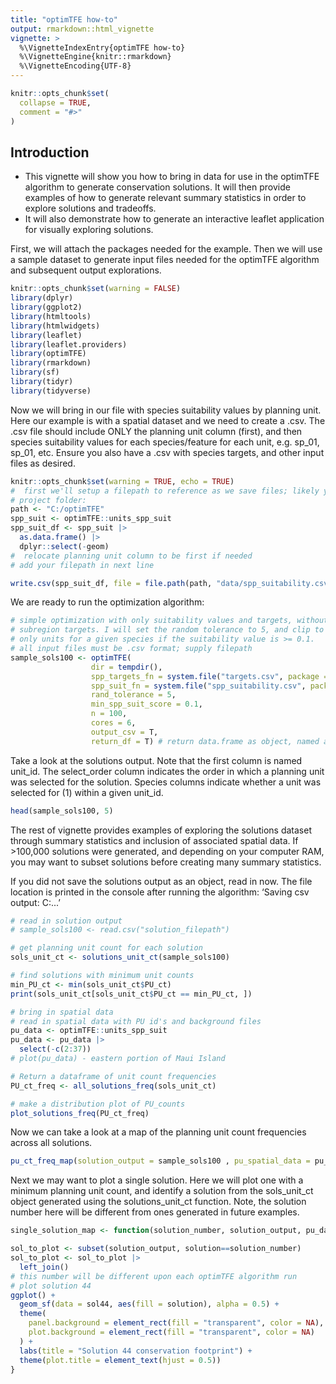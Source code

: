 ```yaml
---
title: "optimTFE how-to"
output: rmarkdown::html_vignette
vignette: >
  %\VignetteIndexEntry{optimTFE how-to}
  %\VignetteEngine{knitr::rmarkdown}
  %\VignetteEncoding{UTF-8}
---
```


```r
knitr::opts_chunk$set(
  collapse = TRUE,
  comment = "#>"
)
```

## Introduction

* This vignette will show you how to bring in data for use in the optimTFE
algorithm to generate conservation solutions. It will then provide examples of
how to generate relevant summary statistics in order to explore solutions and 
tradeoffs.
* It will also demonstrate how to generate an interactive leaflet application 
for visually exploring solutions.

First, we will attach the packages needed for the example. Then we will use a
sample dataset to generate input files needed for the optimTFE algorithm and
subsequent output explorations.

```r
knitr::opts_chunk$set(warning = FALSE)
library(dplyr)
library(ggplot2)
library(htmltools)
library(htmlwidgets)
library(leaflet)
library(leaflet.providers)
library(optimTFE)
library(rmarkdown)
library(sf)
library(tidyr)
library(tidyverse)
```

Now we will bring in our file with species suitability values by planning unit.
Here our example is with a spatial dataset and we need to create a .csv.
The .csv file should include ONLY the planning unit column (first), and then
species suitability values for each species/feature for each unit,
e.g. sp_01, sp_01, etc. Ensure you also have a .csv with species targets, and
other input files as desired.

```r
knitr::opts_chunk$set(warning = TRUE, echo = TRUE)
#  first we'll setup a filepath to reference as we save files; likely your
# project folder:
path <- "C:/optimTFE"
spp_suit <- optimTFE::units_spp_suit
spp_suit_df <- spp_suit |>
  as.data.frame() |>
  dplyr::select(-geom)
#  relocate planning unit column to be first if needed
# add your filepath in next line

write.csv(spp_suit_df, file = file.path(path, "data/spp_suitability.csv"), row.names = FALSE)
```

We are ready to run the optimization algorithm:
```r

# simple optimization with only suitability values and targets, without
# subregion targets. I will set the random tolerance to 5, and clip to include
# only units for a given species if the suitability value is >= 0.1.
# all input files must be .csv format; supply filepath
sample_sols100 <- optimTFE(
                  dir = tempdir(),
                  spp_targets_fn = system.file("targets.csv", package = "optimTFE"),
                  spp_suit_fn = system.file("spp_suitability.csv", package = "optimTFE"),
                  rand_tolerance = 5,
                  min_spp_suit_score = 0.1,
                  n = 100,
                  cores = 6,
                  output_csv = T,
                  return_df = T) # return data.frame as object, named above

```

Take a look at the solutions output. Note that the first column is named
unit_id. The select_order column indicates the order in which a planning unit
was selected for the solution. Species columns indicate whether a unit was
selected for (1) within a given unit_id.
```r
head(sample_sols100, 5)
```

The rest of vignette provides examples of exploring the solutions dataset through
summary statistics and inclusion of associated spatial data.
If >100,000 solutions were generated, and depending on your computer RAM, you may want to subset solutions before creating many summary statistics.

If you did not save the solutions output as an object, read in now.
The file location is printed in the console after running the algorithm:
'Saving csv output: C:\...'

```r
# read in solution output
# sample_sols100 <- read.csv("solution_filepath")

# get planning unit count for each solution
sols_unit_ct <- solutions_unit_ct(sample_sols100)

# find solutions with minimum unit counts
min_PU_ct <- min(sols_unit_ct$PU_ct)
print(sols_unit_ct[sols_unit_ct$PU_ct == min_PU_ct, ])

# bring in spatial data
# read in spatial data with PU id's and background files
pu_data <- optimTFE::units_spp_suit
pu_data <- pu_data |>
  select(-c(2:37))
# plot(pu_data) - eastern portion of Maui Island

# Return a dataframe of unit count frequencies
PU_ct_freq <- all_solutions_freq(sols_unit_ct)

# make a distribution plot of PU_counts
plot_solutions_freq(PU_ct_freq)

```
Now we can take a look at a map of the planning unit count frequencies across all solutions.

```r
pu_ct_freq_map(solution_output = sample_sols100 , pu_spatial_data = pu_data)
```

Next we may want to plot a single solution. Here we will plot one with a minimum
planning unit count, and identify a solution from the sols_unit_ct object generated
using the solutions_unit_ct function.
Note, the solution number here will be different from ones generated in future examples.

```r
single_solution_map <- function(solution_number, solution_output, pu_data){

sol_to_plot <- subset(solution_output, solution==solution_number)
sol_to_plot <- sol_to_plot |>
  left_join()
# this number will be different upon each optimTFE algorithm run
# plot solution 44
ggplot() +
  geom_sf(data = sol44, aes(fill = solution), alpha = 0.5) +
  theme(
    panel.background = element_rect(fill = "transparent", color = NA),
    plot.background = element_rect(fill = "transparent", color = NA)
  ) +
  labs(title = "Solution 44 conservation footprint") +
  theme(plot.title = element_text(hjust = 0.5))
}
```
